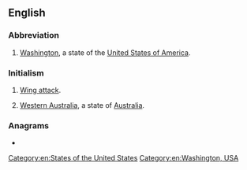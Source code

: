 {{also|Appendix:Variations of "wa"}}
==English==

===Abbreviation===
{{rfc-header|Abbreviation}}
{{head|en|abbreviation}}

# {{lb|en|US}} [[Washington]], a state of the [[United States of America]].

===Initialism===
{{rfc-header|Initialism}}
{{head|en|initialism}}

# {{lb|en|netball}} [[wing attack|Wing attack]].
# [[Western Australia]], a state of [[Australia]].

===Anagrams===
* {{anagrams|en|aw}}

[[Category:en:States of the United States]]
[[Category:en:Washington, USA]]
